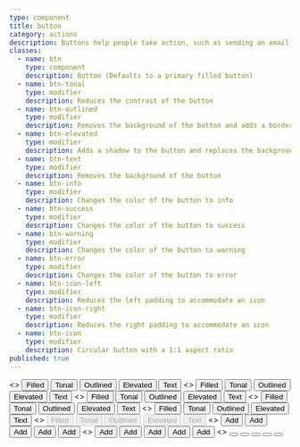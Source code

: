 ```yaml
---
type: component
title: button
category: actions
description: Buttons help people take action, such as sending an email, sharing a document, or liking a comment.
classes:
  - name: btn
    type: component
    description: Button (Defaults to a primary filled button)
  - name: btn-tonal
    type: modifier
    description: Reduces the contrast of the button
  - name: btn-outlined
    type: modifier
    description: Removes the background of the button and adds a border
  - name: btn-elevated
    type: modifier
    description: Adds a shadow to the button and replaces the background with a neutral color
  - name: btn-text
    type: modifier
    description: Removes the background of the button
  - name: btn-info
    type: modifier
    description: Changes the color of the button to info
  - name: btn-success
    type: modifier
    description: Changes the color of the button to success
  - name: btn-warning
    type: modifier
    description: Changes the color of the button to warning
  - name: btn-error
    type: modifier
    description: Changes the color of the button to error
  - name: btn-icon-left
    type: modifier
    description: Reduces the left padding to accommodate an icon
  - name: btn-icon-right
    type: modifier
    description: Reduces the right padding to accommodate an icon
  - name: btn-icon
    type: modifier
    description: Circular button with a 1:1 aspect ratio
published: true
---
```


<CodePreview title="Primary">
  <>
    <button className="btn">Filled</button>
    <button className="btn btn-tonal">Tonal</button>
    <button className="btn btn-outlined">Outlined</button>
    <button className="btn btn-elevated">Elevated</button>
    <button className="btn btn-text">Text</button>
  </>
</CodePreview>

<CodePreview title="Info">
  <>
    <button className="btn btn-info">Filled</button>
    <button className="btn btn-info btn-tonal">Tonal</button>
    <button className="btn btn-info btn-outlined">Outlined</button>
    <button className="btn btn-info btn-elevated">Elevated</button>
    <button className="btn btn-info btn-text">Text</button>
  </>
</CodePreview>

<CodePreview title="Success">
  <>
    <button className="btn btn-success">Filled</button>
    <button className="btn btn-success btn-tonal">Tonal</button>
    <button className="btn btn-success btn-outlined">Outlined</button>
    <button className="btn btn-success btn-elevated">Elevated</button>
    <button className="btn btn-success btn-text">Text</button>
  </>
</CodePreview>

<CodePreview title="Warning">
  <>
    <button className="btn btn-warning">Filled</button>
    <button className="btn btn-warning btn-tonal">Tonal</button>
    <button className="btn btn-warning btn-outlined">Outlined</button>
    <button className="btn btn-warning btn-elevated">Elevated</button>
    <button className="btn btn-warning btn-text">Text</button>
  </>
</CodePreview>

<CodePreview title="Error">
  <>
    <button className="btn btn-error">Filled</button>
    <button className="btn btn-error btn-tonal">Tonal</button>
    <button className="btn btn-error btn-outlined">Outlined</button>
    <button className="btn btn-error btn-elevated">Elevated</button>
    <button className="btn btn-error btn-text">Text</button>
  </>
</CodePreview>

<CodePreview title="Disabled">
  <>
    <button className="btn" disabled>
      Filled
    </button>
    <button className="btn btn-tonal" disabled>
      Tonal
    </button>
    <button className="btn btn-outlined" disabled>
      Outlined
    </button>
    <button className="btn btn-elevated" disabled>
      Elevated
    </button>
    <button className="btn btn-text" disabled>
      Text
    </button>
  </>
</CodePreview>

<CodePreview title="With left icon">
  <>
    <button className="btn btn-icon-left">
      <MdShoppingCart size={18} />
      Add
    </button>
    <button className="btn btn-icon-left btn-tonal">
      <MdShoppingCart size={18} />
      Add
    </button>
    <button className="btn btn-icon-left btn-outlined">
      <MdShoppingCart size={18} />
      Add
    </button>
    <button className="btn btn-icon-left btn-elevated">
      <MdShoppingCart size={18} />
      Add
    </button>
    <button className="btn btn-icon-left btn-text">
      <MdShoppingCart size={18} />
      Add
    </button>
  </>
</CodePreview>

<CodePreview title="With right icon">
  <>
    <button className="btn btn-icon-right">
      Add
      <MdShoppingCart size={18} />
    </button>
    <button className="btn btn-icon-right btn-tonal">
      Add
      <MdShoppingCart size={18} />
    </button>
    <button className="btn btn-icon-right btn-outlined">
      Add
      <MdShoppingCart size={18} />
    </button>
    <button className="btn btn-icon-right btn-elevated">
      Add
      <MdShoppingCart size={18} />
    </button>
    <button className="btn btn-icon-right btn-text">
      Add
      <MdShoppingCart size={18} />
    </button>
  </>
</CodePreview>

<CodePreview title="With icon">
  <>
    <button className="btn btn-icon">
      <MdShoppingCart size={18} />
    </button>
    <button className="btn btn-icon btn-tonal">
      <MdShoppingCart size={18} />
    </button>
    <button className="btn btn-icon btn-outlined">
      <MdShoppingCart size={18} />
    </button>
    <button className="btn btn-icon btn-elevated">
      <MdShoppingCart size={18} />
    </button>
    <button className="btn btn-icon btn-text">
      <MdShoppingCart size={18} />
    </button>
  </>
</CodePreview>
